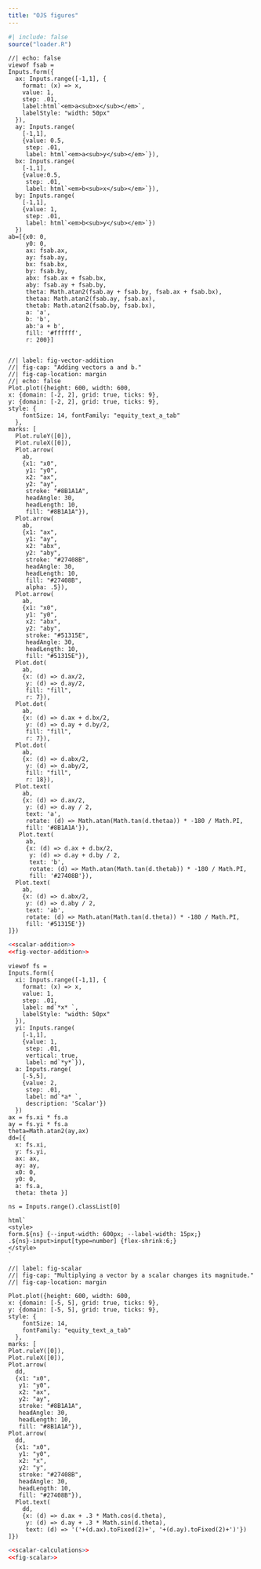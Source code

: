 ```yaml
---
title: "OJS figures"
---
```



```r
#| include: false
source("loader.R")
```


```ojs
//| echo: false
viewof fsab = 
Inputs.form({
  ax: Inputs.range([-1,1], {
    format: (x) => x,
    value: 1, 
    step: .01, 
    label:html`<em>a<sub>x</sub></em>`,
    labelStyle: "width: 50px"
  }),
  ay: Inputs.range(
    [-1,1], 
    {value: 0.5, 
     step: .01, 
     label: html`<em>a<sub>y</sub></em>`}),
  bx: Inputs.range(
    [-1,1], 
    {value:0.5, 
     step: .01, 
     label: html`<em>b<sub>x</sub></em>`}),
  by: Inputs.range(
    [-1,1], 
    {value: 1, 
     step: .01, 
     label: html`<em>b<sub>y</sub></em>`})
  })
ab=[{x0: 0, 
     y0: 0, 
     ax: fsab.ax, 
     ay: fsab.ay, 
     bx: fsab.bx, 
     by: fsab.by, 
     abx: fsab.ax + fsab.bx, 
     aby: fsab.ay + fsab.by, 
     theta: Math.atan2(fsab.ay + fsab.by, fsab.ax + fsab.bx), 
     thetaa: Math.atan2(fsab.ay, fsab.ax), 
     thetab: Math.atan2(fsab.by, fsab.bx), 
     a: 'a', 
     b: 'b', 
     ab:'a + b', 
     fill: '#ffffff', 
     r: 200}]


```



```ojs
//| label: fig-vector-addition
//| fig-cap: "Adding vectors a and b."
//| fig-cap-location: margin
//| echo: false
Plot.plot({height: 600, width: 600,
x: {domain: [-2, 2], grid: true, ticks: 9},
y: {domain: [-2, 2], grid: true, ticks: 9},
style: {
    fontSize: 14, fontFamily: "equity_text_a_tab"
  },
marks: [
  Plot.ruleY([0]),
  Plot.ruleX([0]),
  Plot.arrow(
    ab, 
    {x1: "x0", 
     y1: "y0", 
     x2: "ax", 
     y2: "ay", 
     stroke: "#8B1A1A", 
     headAngle: 30, 
     headLength: 10, 
     fill: "#8B1A1A"}),
  Plot.arrow(
    ab, 
    {x1: "ax", 
     y1: "ay", 
     x2: "abx", 
     y2: "aby", 
     stroke: "#27408B", 
     headAngle: 30, 
     headLength: 10, 
     fill: "#27408B", 
     alpha: .5}),
  Plot.arrow(
    ab, 
    {x1: "x0", 
     y1: "y0", 
     x2: "abx", 
     y2: "aby", 
     stroke: "#51315E", 
     headAngle: 30, 
     headLength: 10, 
     fill: "#51315E"}),
  Plot.dot(
    ab, 
    {x: (d) => d.ax/2, 
     y: (d) => d.ay/2, 
     fill: "fill", 
     r: 7}),
  Plot.dot(
    ab, 
    {x: (d) => d.ax + d.bx/2, 
     y: (d) => d.ay + d.by/2, 
     fill: "fill", 
     r: 7}),
  Plot.dot(
    ab, 
    {x: (d) => d.abx/2, 
     y: (d) => d.aby/2, 
     fill: "fill", 
     r: 18}),
  Plot.text(
    ab, 
    {x: (d) => d.ax/2, 
     y: (d) => d.ay / 2, 
     text: 'a', 
     rotate: (d) => Math.atan(Math.tan(d.thetaa)) * -180 / Math.PI, 
     fill: '#8B1A1A'}),
   Plot.text(
     ab, 
     {x: (d) => d.ax + d.bx/2, 
      y: (d) => d.ay + d.by / 2, 
      text: 'b', 
      rotate: (d) => Math.atan(Math.tan(d.thetab)) * -180 / Math.PI, 
      fill: '#27408B'}),
  Plot.text(
    ab, 
    {x: (d) => d.abx/2, 
     y: (d) => d.aby / 2, 
     text: 'ab', 
     rotate: (d) => Math.atan(Math.tan(d.theta)) * -180 / Math.PI, 
     fill: '#51315E'})
]})
```

```r
<<scalar-addition>>
<<fig-vector-addition>>
```



```ojs
viewof fs = 
Inputs.form({
  xi: Inputs.range([-1,1], {
    format: (x) => x,
    value: 1, 
    step: .01, 
    label: md`*x* `,
    labelStyle: "width: 50px"
  }),
  yi: Inputs.range(
    [-1,1], 
    {value: 1, 
     step: .01, 
     vertical: true, 
     label: md`*y*`}),
  a: Inputs.range(
    [-5,5], 
    {value: 2, 
     step: .01, 
     label: md`*a* `, 
     description: 'Scalar'})
  })
ax = fs.xi * fs.a
ay = fs.yi * fs.a
theta=Math.atan2(ay,ax)
dd=[{
  x: fs.xi, 
  y: fs.yi, 
  ax: ax, 
  ay: ay, 
  x0: 0, 
  y0: 0, 
  a: fs.a, 
  theta: theta }]

ns = Inputs.range().classList[0]

html`
<style>
form.${ns} {--input-width: 600px; --label-width: 15px;}
.${ns}-input>input[type=number] {flex-shrink:6;}
</style>
`
```



```ojs
//| label: fig-scalar
//| fig-cap: "Multiplying a vector by a scalar changes its magnitude."
//| fig-cap-location: margin

Plot.plot({height: 600, width: 600,
x: {domain: [-5, 5], grid: true, ticks: 9},
y: {domain: [-5, 5], grid: true, ticks: 9},
style: {
    fontSize: 14, 
    fontFamily: "equity_text_a_tab"
  },
marks: [
Plot.ruleY([0]),
Plot.ruleX([0]),
Plot.arrow(
  dd, 
  {x1: "x0", 
   y1: "y0", 
   x2: "ax", 
   y2: "ay", 
   stroke: "#8B1A1A", 
   headAngle: 30, 
   headLength: 10, 
   fill: "#8B1A1A"}),
Plot.arrow(
  dd, 
  {x1: "x0", 
   y1: "y0", 
   x2: "x", 
   y2: "y", 
   stroke: "#27408B", 
   headAngle: 30, 
   headLength: 10, 
   fill: "#27408B"}),
  Plot.text(
    dd, 
    {x: (d) => d.ax + .3 * Math.cos(d.theta), 
     y: (d) => d.ay + .3 * Math.sin(d.theta), 
     text: (d) => '('+(d.ax).toFixed(2)+', '+(d.ay).toFixed(2)+')'})
]})
```


```r
<<scalar-calculations>>
<<fig-scalar>>
```
